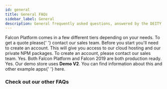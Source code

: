 ```yaml
---
id: general
title: General FAQs
sidebar_label: General
description: General frequently asked questions, answered by the DEITY team.
---
```



<Accordion title="How much does Falcon Platform cost?">
  Falcon Platform comes in a few different tiers depending on your needs. To get a quote please{' '}
  <Link href="https://deity.com/contact">contact our sales team</Link>.
</Accordion>

<Accordion title="How do I get started?">
  Before you start you'll need to create an account. This will give you access to our cloud hosting and our private NPM
  packages. To create an account, please <Link href="https://deity.com/contact">contact our sales team</Link>.
</Accordion>

<Accordion title="Is Falcon production ready?">
  Yes. Both Falcon Platform and Falcon 2019 are both production ready.
</Accordion>

<Accordion title="Can I use the same code as demo.deity.io?">
  Yes. Our demo store uses <strong>Demo V2</strong>. You can find information about this and other example apps{' '}
  <Link to="/platform/getting-started/create">here</Link>.
</Accordion>

### Check out our other FAQs

<Categories />
